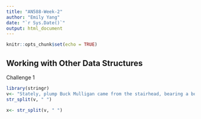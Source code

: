 ```yaml
---
title: "AN588-Week-2"
author: "Emily Yang"
date: "`r Sys.Date()`"
output: html_document
---
```


```r
knitr::opts_chunk$set(echo = TRUE)
```

## Working with Other Data Structures
Challenge 1


```r
library(stringr)
v<- "Stately, plump Buck Mulligan came from the stairhead, bearing a bowl of lather on which a mirror and a razor lay crossed"
str_split(v, " ")

x<- str_split(v, " ")

```

